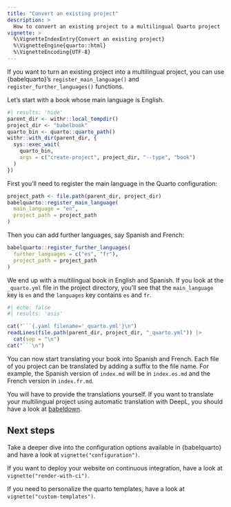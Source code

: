 ```yaml
---
title: "Convert an existing project"
description: >
  How to convert an existing project to a multilingual Quarto project
vignette: >
  %\VignetteIndexEntry{Convert an existing project}
  %\VignetteEngine{quarto::html}
  %\VignetteEncoding{UTF-8}
---
```


If you want to turn an existing project into a multilingual project, you can use {babelquarto}'s `register_main_language()` and `register_further_languages()` functions.

Let's start with a book whose main language is English.

```r
#| results: 'hide'
parent_dir <- withr::local_tempdir()
project_dir <- "babelbook"
quarto_bin <- quarto::quarto_path()
withr::with_dir(parent_dir, {
  sys::exec_wait(
    quarto_bin,
    args = c("create-project", project_dir, "--type", "book")
  )
})
```

First you'll need to register the main language in the Quarto configuration:

```r
project_path <- file.path(parent_dir, project_dir)
babelquarto::register_main_language(
  main_language = "en",
  project_path = project_path
)
```

Then you can add further languages, say Spanish and French:

```r
babelquarto::register_further_languages(
  further_languages = c("es", "fr"),
  project_path = project_path
)
```

We end up with a multilingual book in English and Spanish. If you look at the `_quarto.yml` file in the project directory, you'll see that the `main_language` key is `en` and the `languages` key contains `es` and `fr`.

```r
#| echo: false
#| results: 'asis'

cat("```{.yaml filename='_quarto.yml'}\n")
readLines(file.path(parent_dir, project_dir, "_quarto.yml")) |>
  cat(sep = "\n")
cat("```\n")
```

You can now start translating your book into Spanish and French. Each file of you project can be translated by adding a suffix to the file name.
For example, the Spanish version of `index.md` will be in `index.es.md` and the French version in `index.fr.md`.

You will have to provide the translations yourself.
If you want to translate your multilingual project using automatic translation with DeepL, you should have a look at [babeldown](http://docs.ropensci.org/babeldown/articles/quarto.html).

## Next steps

Take a deeper dive into the configuration options available in {babelquarto} and have a look at `vignette("configuration")`.

If you want to deploy your website on continuous integration, have a look at `vignette("render-with-ci")`.

If you need to personalize the quarto templates, have a look at `vignette("custom-templates")`.
